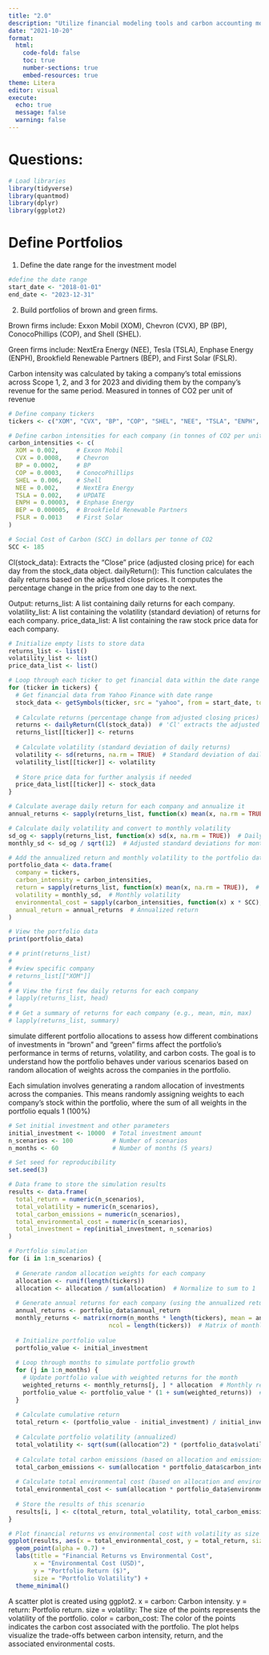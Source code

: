 ```yaml
---
title: "2.0"
description: "Utilize financial modeling tools and carbon accounting models to simulate investment returns and assess environmental impacts over a five-year period."
date: "2021-10-20"
format: 
  html:
    code-fold: false
    toc: true
    number-sections: true
    embed-resources: true
theme: Litera
editor: visual
execute:
  echo: true
  message: false
  warning: false
---
```


# Questions:

```r

# Load libraries
library(tidyverse)
library(quantmod)
library(dplyr)
library(ggplot2)

```

# Define Portfolios

1.  Define the date range for the investment model

```r
#define the date range
start_date <- "2018-01-01"
end_date <- "2023-12-31"
```

2.  Build portfolios of brown and green firms.

Brown firms include: Exxon Mobil (XOM), Chevron (CVX), BP (BP), ConocoPhillips (COP), and Shell (SHEL).

Green firms include: NextEra Energy (NEE), Tesla (TSLA), Enphase Energy (ENPH), Brookfield Renewable Partners (BEP), and First Solar (FSLR).

Carbon intensity was calculated by taking a company's total emissions across Scope 1, 2, and 3 for 2023 and dividing them by the company's revenue for the same period. Measured in tonnes of CO2 per unit of revenue

```r
# Define company tickers
tickers <- c("XOM", "CVX", "BP", "COP", "SHEL", "NEE", "TSLA", "ENPH", "BEP", "FSLR")

# Define carbon intensities for each company (in tonnes of CO2 per unit of revenue)
carbon_intensities <- c(
  XOM = 0.002,     # Exxon Mobil
  CVX = 0.0008,    # Chevron
  BP = 0.0002,     # BP
  COP = 0.0003,    # ConocoPhillips
  SHEL = 0.006,    # Shell
  NEE = 0.002,     # NextEra Energy
  TSLA = 0.002,    # UPDATE
  ENPH = 0.00003,  # Enphase Energy
  BEP = 0.000005,  # Brookfield Renewable Partners
  FSLR = 0.0013    # First Solar
)

# Social Cost of Carbon (SCC) in dollars per tonne of CO2
SCC <- 185
```

Cl(stock_data): Extracts the "Close" price (adjusted closing price) for each day from the stock_data object. dailyReturn(): This function calculates the daily returns based on the adjusted close prices. It computes the percentage change in the price from one day to the next.

Output: returns_list: A list containing daily returns for each company. volatility_list: A list containing the volatility (standard deviation) of returns for each company. price_data_list: A list containing the raw stock price data for each company.

```r
# Initialize empty lists to store data
returns_list <- list()
volatility_list <- list()
price_data_list <- list()

# Loop through each ticker to get financial data within the date range
for (ticker in tickers) {
  # Get financial data from Yahoo Finance with date range
  stock_data <- getSymbols(ticker, src = "yahoo", from = start_date, to = end_date, auto.assign = FALSE)
  
  # Calculate returns (percentage change from adjusted closing prices)
  returns <- dailyReturn(Cl(stock_data))  # 'Cl' extracts the adjusted closing prices
  returns_list[[ticker]] <- returns
  
  # Calculate volatility (standard deviation of daily returns)
  volatility <- sd(returns, na.rm = TRUE)  # Standard deviation of daily returns
  volatility_list[[ticker]] <- volatility
  
  # Store price data for further analysis if needed
  price_data_list[[ticker]] <- stock_data
}

```

```r
# Calculate average daily return for each company and annualize it
annual_returns <- sapply(returns_list, function(x) mean(x, na.rm = TRUE) * 252)

# Calculate daily volatility and convert to monthly volatility
sd_og <- sapply(returns_list, function(x) sd(x, na.rm = TRUE))  # Daily standard deviation
monthly_sd <- sd_og / sqrt(12)  # Adjusted standard deviations for monthly returns

# Add the annualized return and monthly volatility to the portfolio data frame
portfolio_data <- data.frame(
  company = tickers,
  carbon_intensity = carbon_intensities,
  return = sapply(returns_list, function(x) mean(x, na.rm = TRUE)),  # Average return over the date range
  volatility = monthly_sd,  # Monthly volatility
  environmental_cost = sapply(carbon_intensities, function(x) x * SCC),  # Environmental cost based on SCC
  annual_return = annual_returns  # Annualized return
)

# View the portfolio data
print(portfolio_data)


```

```r
# # print(returns_list)
# 
# #view specific company 
# returns_list[["XOM"]] 
# 
# # View the first few daily returns for each company
# lapply(returns_list, head)
# 
# # Get a summary of returns for each company (e.g., mean, min, max)
# lapply(returns_list, summary)


```

simulate different portfolio allocations to assess how different combinations of investments in "brown" and "green" firms affect the portfolio’s performance in terms of returns, volatility, and carbon costs. The goal is to understand how the portfolio behaves under various scenarios based on random allocation of weights across the companies in the portfolio.

Each simulation involves generating a random allocation of investments across the companies. This means randomly assigning weights to each company's stock within the portfolio, where the sum of all weights in the portfolio equals 1 (100%)

```r
# Set initial investment and other parameters
initial_investment <- 10000  # Total investment amount
n_scenarios <- 100           # Number of scenarios
n_months <- 60               # Number of months (5 years)

# Set seed for reproducibility
set.seed(3)

# Data frame to store the simulation results
results <- data.frame(
  total_return = numeric(n_scenarios), 
  total_volatility = numeric(n_scenarios), 
  total_carbon_emissions = numeric(n_scenarios), 
  total_environmental_cost = numeric(n_scenarios), 
  total_investment = rep(initial_investment, n_scenarios)
)

# Portfolio simulation
for (i in 1:n_scenarios) {
  
  # Generate random allocation weights for each company
  allocation <- runif(length(tickers))
  allocation <- allocation / sum(allocation)  # Normalize to sum to 1
  
  # Generate annual returns for each company (using the annualized returns)
  annual_returns <- portfolio_data$annual_return
  monthly_returns <- matrix(rnorm(n_months * length(tickers), mean = annual_returns / 12, sd = monthly_sd), 
                            ncol = length(tickers))  # Matrix of monthly returns for each company
  
  # Initialize portfolio value
  portfolio_value <- initial_investment
  
  # Loop through months to simulate portfolio growth
  for (j in 1:n_months) {
    # Update portfolio value with weighted returns for the month
    weighted_returns <- monthly_returns[j, ] * allocation  # Monthly return for each asset
    portfolio_value <- portfolio_value * (1 + sum(weighted_returns))  # Update portfolio value
  }
  
  # Calculate cumulative return
  total_return <- (portfolio_value - initial_investment) / initial_investment
  
  # Calculate portfolio volatility (annualized)
  total_volatility <- sqrt(sum((allocation^2) * (portfolio_data$volatility^2))) 
  
  # Calculate total carbon emissions (based on allocation and emissions intensity)
  total_carbon_emissions <- sum(allocation * portfolio_data$carbon_intensity) * initial_investment
  
  # Calculate total environmental cost (based on allocation and environmental cost factor)
  total_environmental_cost <- sum(allocation * portfolio_data$environmental_cost) * initial_investment
  
  # Store the results of this scenario
  results[i, ] <- c(total_return, total_volatility, total_carbon_emissions, total_environmental_cost, initial_investment)
}

```

```r
# Plot financial returns vs environmental cost with volatility as size
ggplot(results, aes(x = total_environmental_cost, y = total_return, size = total_volatility)) +
  geom_point(alpha = 0.7) +
  labs(title = "Financial Returns vs Environmental Cost",
       x = "Environmental Cost (USD)",
       y = "Portfolio Return ($)",
       size = "Portfolio Volatility") +
  theme_minimal()

```

A scatter plot is created using ggplot2. x = carbon: Carbon intensity. y = return: Portfolio return. size = volatility: The size of the points represents the volatility of the portfolio. color = carbon_cost: The color of the points indicates the carbon cost associated with the portfolio. The plot helps visualize the trade-offs between carbon intensity, return, and the associated environmental costs.
